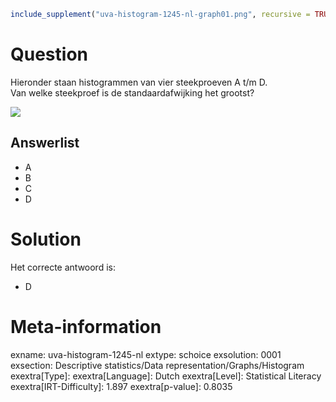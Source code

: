 ```r
include_supplement("uva-histogram-1245-nl-graph01.png", recursive = TRUE)
```

Question
========

Hieronder staan histogrammen van vier steekproeven A t/m D.\
Van welke steekproef is de standaardafwijking het grootst?

![](uva-histogram-1245-nl-graph01.png)

Answerlist
----------

* A
* B
* C
* D

Solution
========

Het correcte antwoord is: 

* D

Meta-information
================
exname: uva-histogram-1245-nl
extype: schoice
exsolution: 0001
exsection: Descriptive statistics/Data representation/Graphs/Histogram
exextra[Type]: 
exextra[Language]: Dutch
exextra[Level]: Statistical Literacy
exextra[IRT-Difficulty]: 1.897
exextra[p-value]: 0.8035
